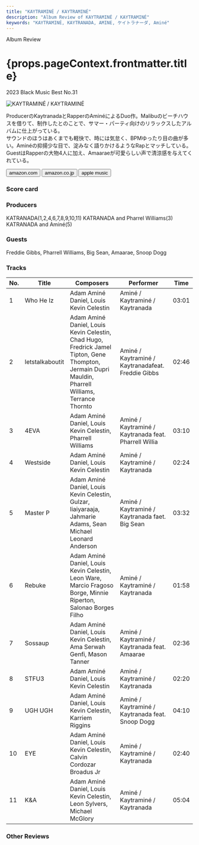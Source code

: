 ```yaml
---
title: "KAYTRAMINÉ / KAYTRAMINÉ"
description: "Album Review of KAYTRAMINÉ / KAYTRAMINÉ"
keywords: "KAYTRAMINÉ, KAYTRANADA, AMINE, ケイトラナーダ, Aminé"
---
```






<p className="largeP">Album Review</p>
<h1 className="h1--no--margin">{props.pageContext.frontmatter.title}</h1>
<p className="largeP">
  <Link to="/best50/2023/">2023 Black Music Best No.31</Link>
</p>

<Row  className="image-card-group">
	<Column colMd={3} colLg={4} noGutterMdLeft="">
       <ImageCard>

![KAYTRAMINÉ / KAYTRAMINÉ](../../images/cd/kaytramine1L.jpg)

</ImageCard>
	</Column>
	<Column colMd={4} colLg={8} noGutterMdLeft="">
		<p>
			ProducerのKaytranadaとRapperのAminéによるDuo作。Malibuのビーチハウスを借りて、制作したとのことで、サマー・パーティ向けのリラックスしたアルバムに仕上がっている。
			<br/>サウンドのほうはあくまでも軽快で、時には気怠く、BPMゆったり目の曲が多い。Aminéの抑揚少な目で、淀みなく語りかけるようなRapとマッチしている。
			<br/>GuestはRapperの大物4人に加え、Amaaraeが可愛らしい声で清涼感を与えてくれている。
		</p>
		<div>
		  <Button className="button-right-mergin"  href="https://amzn.to/46mPAQX" renderIcon={ArrowUpRight} size='sm' kind='primary'>
  	    amazon.com
  	  </Button>
			<Button className="button-right-mergin"  href="https://amzn.to/3RLj1YB" renderIcon={ArrowUpRight} size='sm' kind='secondary'>
  	    amazon.co.jp
  	  </Button>
			<Button className="button-right-mergin"  href="https://apple.co/3tq6gst" renderIcon={ArrowUpRight} size='sm' kind='tertiary'>
  	    apple music
  	  </Button>
  	</div>
		<AdvJS2/>
	</Column>
</Row>
<Row >
	<Column colMd={4} colLg={4} noGutterMdLeft="">
		<div>
		  <h3>Score card</h3>
			<SliderJS1 value="4" />
		  <SliderJS2 value="1" />
			<SliderJS3 value="1" />
		  <SliderJS4 value="8" />
		</div>
	</Column>
	<Column colMd={8} colLg={8} noGutterMdLeft="">
		<div>
			<h3>Producers</h3>
			<p>
				KATRANADA(1,2,4,6,7,8,9,10,11)
				KATRANADA and Pharrel Williams(3)
				KATRANADA and Aminé(5)
			</p>
			<h3>Guests</h3>
			<p>
				Freddie Gibbs, Pharrell Williams, Big Sean, Amaarae, Snoop Dogg
			</p>
		</div>
	</Column>
</Row>

<h3>Tracks</h3>

| No. | Title           | Composers                                                                                                                                            | Performer                                             | Time  |
| --- | --------------- | ---------------------------------------------------------------------------------------------------------------------------------------------------- | ----------------------------------------------------- | ----- |
| 1   | Who He Iz       | Adam Aminé Daniel, Louis Kevin Celestin                                                                                                              | Aminé / Kaytraminé / Kaytranada                       | 03:01 |
| 2   | letstalkaboutit | Adam Aminé Daniel, Louis Kevin Celestin, Chad Hugo, Fredrick Jamel Tipton, Gene Thompton, Jermain Dupri Mauldin, Pharrell Williams, Terrance Thornto | Aminé / Kaytraminé / Kaytranadafeat. Freddie Gibbs    | 02:46 |
| 3   | 4EVA            | Adam Aminé Daniel, Louis Kevin Celestin, Pharrell Williams                                                                                           | Aminé / Kaytraminé / Kaytranada feat. Pharrell Willia | 03:10 |
| 4   | Westside        | Adam Aminé Daniel, Louis Kevin Celestin                                                                                                              | Aminé / Kaytraminé / Kaytranada                       | 02:24 |
| 5   | Master P        | Adam Aminé Daniel, Louis Kevin Celestin, Gulzar, Iiaiyaraaja, Jahmarie Adams, Sean Michael Leonard Anderson                                          | Aminé / Kaytraminé / Kaytranada faet. Big Sean        | 03:32 |
| 6   | Rebuke          | Adam Aminé Daniel, Louis Kevin Celestin, Leon Ware, Marcio Fragoso Borge, Minnie Riperton, Salonao Borges Filho                                      | Aminé / Kaytraminé / Kaytranada                       | 01:58 |
| 7   | Sossaup         | Adam Aminé Daniel, Louis Kevin Celestin, Ama Serwah Genfi, Mason Tanner                                                                              | Aminé / Kaytraminé / Kaytranada feat. Amaarae         | 02:36 |
| 8   | STFU3           | Adam Aminé Daniel, Louis Kevin Celestin                                                                                                              | Aminé / Kaytraminé / Kaytranada                       | 02:20 |
| 9   | UGH UGH         | Adam Aminé Daniel, Louis Kevin Celestin, Karriem Riggins                                                                                             | Aminé / Kaytraminé / Kaytranada feat. Snoop Dogg      | 04:10 |
| 10  | EYE             | Adam Aminé Daniel, Louis Kevin Celestin, Calvin Cordozar Broadus Jr                                                                                  | Aminé / Kaytraminé / Kaytranada                       | 02:40 |
| 11  | K&A             | Adam Aminé Daniel, Louis Kevin Celestin, Leon Sylvers, Michael McGlory                                                                               | Aminé / Kaytraminé / Kaytranada                       | 05:04 |

<h3>Other Reviews</h3>

<Row>
  <Column colMd={3} colLg={3} noGutterMdLeft>
    <Review1 />
  </Column>
</Row>

<AdvJS3 />